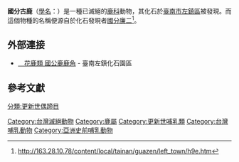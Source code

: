 {{speciesbox
| name = 國分古鹿
| fossil_range =[[更新世|更新世]]<ref>http://webdb2.museum.tohoku.ac.jp/data_base/IGPS/032683_.html</ref>，{{Fossil range|23.03|2.588}}
| image = 
| image_caption = 
| status = 化石
| status_system = 
| status_ref =
| parent = Cervus (Deperetia)
| genus = Cervus
| species =kokubuni
| authority = ([[鹿間時夫|Shikama]], 1937)<ref>T. Shikama. 1937. Fossil Cervifauna Of Syatin Near Tainan, Southwestern Taiwan (Formosa). The Science Reports of the Tohoku Imperial University, Sendai, Japan. Second Series, Geology 19(1):75-85</ref>
}}
'''國分古鹿'''（[[學名|學名]]：''{{lang|la|Cervus kokubuni}}''）是一種已滅絕的[[鹿科|鹿科]]動物，其化石於[[臺南市|臺南市]][[左鎮區|左鎮區]]被發現。而這個物種的名稱便源自於化石發現者[[國分廉二|國分廉二]]<ref>http://163.28.10.78/content/local/tainan/guazen/left_town/h9e.htm</ref>。

== 外部連接 ==
* [https://fossil.tnc.gov.tw/fossil/index-1.php?m2=31&sid=7&id=1114 　花鹿類 國公鹿鹿角] - 臺南左鎮化石園區

== 參考文獻 ==
{{reflist}}
{{Taxonbar|from=Q100254871}}
[[Category:台灣滅絕動物|Category:台灣滅絕動物]]
[[Category:鹿屬|Category:鹿屬]]
[[Category:更新世哺乳類|Category:更新世哺乳類]]
[[Category:台灣哺乳動物|Category:台灣哺乳動物]]
[[Category:亞洲史前哺乳動物|Category:亞洲史前哺乳動物]]
[[分類:更新世偶蹄目|分類:更新世偶蹄目]]
{{Paleo-eventoedungulate-stub}}